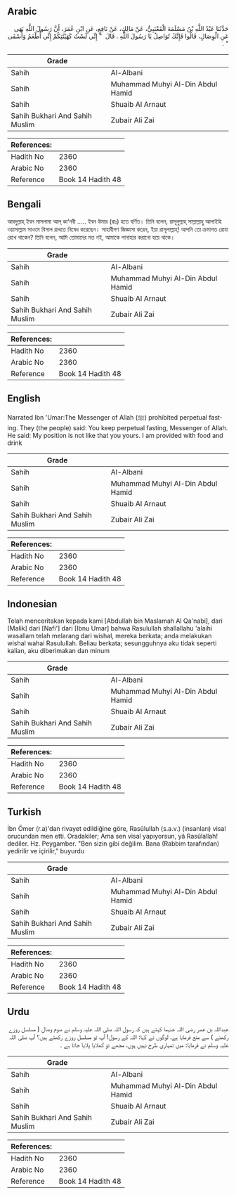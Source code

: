 ## Arabic


<div dir="rtl" lang="ar" style={{fontSize:'larger',backgroundColor:'#f8f9fa',padding:20}}>
حَدَّثَنَا عَبْدُ اللَّهِ بْنُ مَسْلَمَةَ الْقَعْنَبِيُّ، عَنْ مَالِكٍ، عَنْ نَافِعٍ، عَنِ ابْنِ عُمَرَ، أَنَّ رَسُولَ اللَّهِ نَهَى عَنِ الْوِصَالِ، قَالُوا فَإِنَّكَ تُوَاصِلُ يَا رَسُولَ اللَّهِ ‏.‏ قَالَ ‏ "‏ إِنِّي لَسْتُ كَهَيْئَتِكُمْ إِنِّي أُطْعَمُ وَأُسْقَى ‏"‏ ‏.‏
</div>
<div style={{backgroundColor:'#f8f9fa',padding:20, marginBottom: 10}}><table> <thead> <tr> <th>Grade</th> <th></th> </tr> </thead> <tbody> <tr><td>Sahih</td><td>Al-Albani</td></tr><tr><td>Sahih</td><td>Muhammad Muhyi Al-Din Abdul Hamid</td></tr><tr><td>Sahih</td><td>Shuaib Al Arnaut</td></tr><tr><td>Sahih Bukhari And Sahih Muslim</td><td>Zubair Ali Zai</td></tr></tbody></table><table> <thead> <tr> <th>References:</th> <th></th> </tr> </thead> <tbody><tr><td>Hadith No</td><td>2360</td></tr><tr><td>Arabic No</td><td>2360</td></tr><tr><td>Reference</td><td>Book 14 Hadith 48</td></tr></tbody></table></div>

## Bengali


<div dir="ltr" lang="bn" style={{fontSize:'larger',backgroundColor:'#f8f9fa',padding:20}}>
আবদুল্লাহ্ ইবন মাসলামা আল্ কা‘নবী ..... ইবন উমার (রাঃ) হতে বর্ণিত। তিনি বলেন, রাসূলুল্লাহ্ সাল্লাল্লাহু আলাইহি ওয়াসাল্লাম সাওমে বিসাল রাখতে নিষেধ করেছেন। সাহাবীগণ জিজ্ঞাসা করেন, ইয়া রাসূলাল্লাহ্! আপনি তো ক্রমাগত রোযা রেখে থাকেন? তিনি বলেন, আমি তোমাদের মত নই, আমাকে পানাহার করানো হয়ে থাকে।
</div>
<div style={{backgroundColor:'#f8f9fa',padding:20, marginBottom: 10}}><table> <thead> <tr> <th>Grade</th> <th></th> </tr> </thead> <tbody> <tr><td>Sahih</td><td>Al-Albani</td></tr><tr><td>Sahih</td><td>Muhammad Muhyi Al-Din Abdul Hamid</td></tr><tr><td>Sahih</td><td>Shuaib Al Arnaut</td></tr><tr><td>Sahih Bukhari And Sahih Muslim</td><td>Zubair Ali Zai</td></tr></tbody></table><table> <thead> <tr> <th>References:</th> <th></th> </tr> </thead> <tbody><tr><td>Hadith No</td><td>2360</td></tr><tr><td>Arabic No</td><td>2360</td></tr><tr><td>Reference</td><td>Book 14 Hadith 48</td></tr></tbody></table></div>

## English


<div dir="ltr" lang="en" style={{fontSize:'larger',backgroundColor:'#f8f9fa',padding:20}}>
Narrated Ibn 'Umar:The Messenger of Allah (ﷺ) prohibited perpetual fasting. They (the people) said: You keep perpetual fasting, Messenger of Allah. He said: My position is not like that you yours. I am provided with food and drink
</div>
<div style={{backgroundColor:'#f8f9fa',padding:20, marginBottom: 10}}><table> <thead> <tr> <th>Grade</th> <th></th> </tr> </thead> <tbody> <tr><td>Sahih</td><td>Al-Albani</td></tr><tr><td>Sahih</td><td>Muhammad Muhyi Al-Din Abdul Hamid</td></tr><tr><td>Sahih</td><td>Shuaib Al Arnaut</td></tr><tr><td>Sahih Bukhari And Sahih Muslim</td><td>Zubair Ali Zai</td></tr></tbody></table><table> <thead> <tr> <th>References:</th> <th></th> </tr> </thead> <tbody><tr><td>Hadith No</td><td>2360</td></tr><tr><td>Arabic No</td><td>2360</td></tr><tr><td>Reference</td><td>Book 14 Hadith 48</td></tr></tbody></table></div>

## Indonesian


<div dir="ltr" lang="id" style={{fontSize:'larger',backgroundColor:'#f8f9fa',padding:20}}>
Telah menceritakan kepada kami [Abdullah bin Maslamah Al Qa'nabi], dari [Malik] dari [Nafi'] dari [Ibnu Umar] bahwa Rasulullah shallallahu 'alaihi wasallam telah melarang dari wishal, mereka berkata; anda melakukan wishal wahai Rasulullah. Beliau berkata; sesungguhnya aku tidak seperti kalian, aku diberimakan dan minum
</div>
<div style={{backgroundColor:'#f8f9fa',padding:20, marginBottom: 10}}><table> <thead> <tr> <th>Grade</th> <th></th> </tr> </thead> <tbody> <tr><td>Sahih</td><td>Al-Albani</td></tr><tr><td>Sahih</td><td>Muhammad Muhyi Al-Din Abdul Hamid</td></tr><tr><td>Sahih</td><td>Shuaib Al Arnaut</td></tr><tr><td>Sahih Bukhari And Sahih Muslim</td><td>Zubair Ali Zai</td></tr></tbody></table><table> <thead> <tr> <th>References:</th> <th></th> </tr> </thead> <tbody><tr><td>Hadith No</td><td>2360</td></tr><tr><td>Arabic No</td><td>2360</td></tr><tr><td>Reference</td><td>Book 14 Hadith 48</td></tr></tbody></table></div>

## Turkish


<div dir="ltr" lang="tr" style={{fontSize:'larger',backgroundColor:'#f8f9fa',padding:20}}>
İbn Ömer (r.a)'dan rivayet edildiğine göre, Rasûlullah (s.a.v.) (insanları) visal orucundan men etti. Oradakiler; Ama sen visal yapıyorsun, yâ Rasûlallah! dediler. Hz. Peygamber. "Ben sizin gibi değilim. Bana (Rabbim tarafından) yedirilir ve içirilir," buyurdu
</div>
<div style={{backgroundColor:'#f8f9fa',padding:20, marginBottom: 10}}><table> <thead> <tr> <th>Grade</th> <th></th> </tr> </thead> <tbody> <tr><td>Sahih</td><td>Al-Albani</td></tr><tr><td>Sahih</td><td>Muhammad Muhyi Al-Din Abdul Hamid</td></tr><tr><td>Sahih</td><td>Shuaib Al Arnaut</td></tr><tr><td>Sahih Bukhari And Sahih Muslim</td><td>Zubair Ali Zai</td></tr></tbody></table><table> <thead> <tr> <th>References:</th> <th></th> </tr> </thead> <tbody><tr><td>Hadith No</td><td>2360</td></tr><tr><td>Arabic No</td><td>2360</td></tr><tr><td>Reference</td><td>Book 14 Hadith 48</td></tr></tbody></table></div>

## Urdu


<div dir="rtl" lang="ur" style={{fontSize:'larger',backgroundColor:'#f8f9fa',padding:20}}>
عبداللہ بن عمر رضی اللہ عنہما کہتے ہیں کہ رسول اللہ صلی اللہ علیہ وسلم نے صوم وصال ( مسلسل روزے رکھنے ) سے منع فرمایا ہے، لوگوں نے کہا: اللہ کے رسول! آپ تو مسلسل روزے رکھتے ہیں؟ آپ صلی اللہ علیہ وسلم نے فرمایا: میں تمہاری طرح نہیں ہوں، مجھے تو کھلایا پلایا جاتا ہے ۔
</div>
<div style={{backgroundColor:'#f8f9fa',padding:20, marginBottom: 10}}><table> <thead> <tr> <th>Grade</th> <th></th> </tr> </thead> <tbody> <tr><td>Sahih</td><td>Al-Albani</td></tr><tr><td>Sahih</td><td>Muhammad Muhyi Al-Din Abdul Hamid</td></tr><tr><td>Sahih</td><td>Shuaib Al Arnaut</td></tr><tr><td>Sahih Bukhari And Sahih Muslim</td><td>Zubair Ali Zai</td></tr></tbody></table><table> <thead> <tr> <th>References:</th> <th></th> </tr> </thead> <tbody><tr><td>Hadith No</td><td>2360</td></tr><tr><td>Arabic No</td><td>2360</td></tr><tr><td>Reference</td><td>Book 14 Hadith 48</td></tr></tbody></table></div>